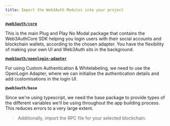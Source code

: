 ```yaml
---
title: Import the Web3Auth Modules into your project
---
```


**[`@web3auth/core`](/sdk/web/no-modal/)**

This is the main Plug and Play No Modal package that contains the Web3AuthCore SDK helping you login users with their social accounts and blockchain
wallets, according to the chosen adapter. You have the flexibility of making your own UI and Web3Auth sits in the background.

**[`@web3auth/openlogin-adapter`](/sdk/web/openlogin)**

For using Custom Authentication & Whitelabeling, we need to use the OpenLogin Adapter, where we can initialise the authentication details and add
customisations in the login UI.

**`@web3auth/base`**

Since we're using typescript, we need the base package to provide types of the different variables we'll be using throughout the app building process.
This reduces errors to a very large extent.

> Additionally, import the RPC file for your selected blockchain.
